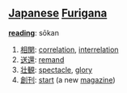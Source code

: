 == [[Japanese]] [[Furigana]] ==                             

'''[[reading]]''': sōkan

# [[相関]]: [[correlation]], [[interrelation]]
# [[送還]]: [[remand]]
# [[壮観]]: [[spectacle]], [[glory]]
# [[創刊]]: [[start]] (a new [[magazine]])